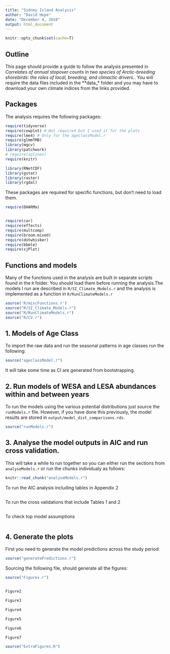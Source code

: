 ```yaml
---
title: "Sidney Island Analysis"
author: "David Hope"
date: "December 4, 2018"
output: html_document
---
```


```r
knitr::opts_chunk$set(cache=T)
```

## Outline

This page should provide a guide to follow the analysis presented in *Correlates of annual stopover counts in two species of Arctic-breeding shorebirds: the roles of local, breeding, and climactic drivers.*. You will require the data files included in the \*\*data\_\* folder and you may have to download your own climate indices from the links provided.

## Packages

The analysis requires the following packages:

```r
require(tidyverse)
require(cowplot) # Not required but I used it for the plots
require(lme4) # Only for the ageclassModel.r
require(glmmTMB)
library(mgcv)
library(patchwork)
# require(splines)
require(knitr)

library(RNetCDF)
library(gstat)
library(raster)
library(rgdal)
```

These packages are required for specific functions, but don't need to load them.

```r
require(DHARMa)


require(car)
require(effects)
require(multcomp)
require(broom.mixed)
require(dotwhisker)
require(bbmle)
require(sjPlot)
```

## Functions and models

Many of the functions used in the analysis are built in separate scripts found in the `R` folder. You should load them before running the analysis.The models I run are described in `R/SI_Climate_Models.r` and the analysis is implemented as a function in `R/RunClimateModels.r`

```r
source('R/miscFunctions.r')
source("R/SI_Climate_Models.r")
source("R/RunClimateModels.r")
source("R/CV.r")
```

## 1. Models of Age Class

To import the raw data and run the seasonal patterns in age classes run the following:

```r
source("ageclassModel.r")
```

It will take some time as CI are generated from bootstrapping.

## 2. Run models of WESA and LESA abundances within and between years

To run the models using the various potential distributions just source the `runModels.r` file. However, if you have done this previously, the model results are stored in `output/model_dist_comparisons.rds`.

```r

source("runModels.r")

```

## 3. Analyse the model outputs in AIC and run cross validation.

This will take a while to run together so you can either run the sections from `analyseModels.r` or run the chunks individualy as follows:

```r
knitr::read_chunk("analyseModels.r")
```

To run the AIC analysis including tables in Appendix 2

```r
```

To run the cross validations that include Tables 1 and 2

```r
```

To check top model assumptions

```r
```

## 4. Generate the plots

First you need to generate the model predictions across the study period:

```r
source("generatePredictions.r")
```

Sourcing the following file, should generate all the figures:

```r
source("Figures.r")   
```

```{}
```

```r
Figure2
```

```r
Figure3
```

```r
Figure4
```

```r
Figure5
```

```r
Figure6
```

```r
Figure7  
```

```r
source("ExtraFigures.R")   
```
